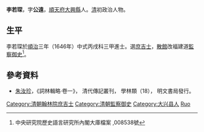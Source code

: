 {{Otheruses|other=名为李公远的其他人物|李公远}}

'''李若琛'''，字'''公遠'''，[[順天府|順天府]][[大兴县_(金朝)|大興縣]]人。[[清|清]]初政治人物。

== 生平 ==
李若琛於[[順治|順治]]三年（1646年）中式丙戌科三甲進士。選[[庶吉士|庶吉士]]，[[散館|散館]]改福建道[[監察御史|監察御史]]<ref>中央研究院歷史語言研究所內閣大庫檔案 ,008538號</ref>。

==參考資料==
*[[朱汝珍|朱汝珍]]，《詞林輯略·卷一》， 清代傳記叢刊， 學林類（18）， 明文書局發行。
{{reflist}}

{{順治三年丙戌科殿試金榜}}
{{清朝官员小作品}}
{{Authority control}}

{{DEFAULTSORT:Li李}}
[[Category:清朝翰林院庶吉士|Category:清朝翰林院庶吉士]]
[[Category:清朝監察御史|Category:清朝監察御史]]
[[Category:大兴县人|Category:大兴县人]]
[[Category:李姓|Ruo]]